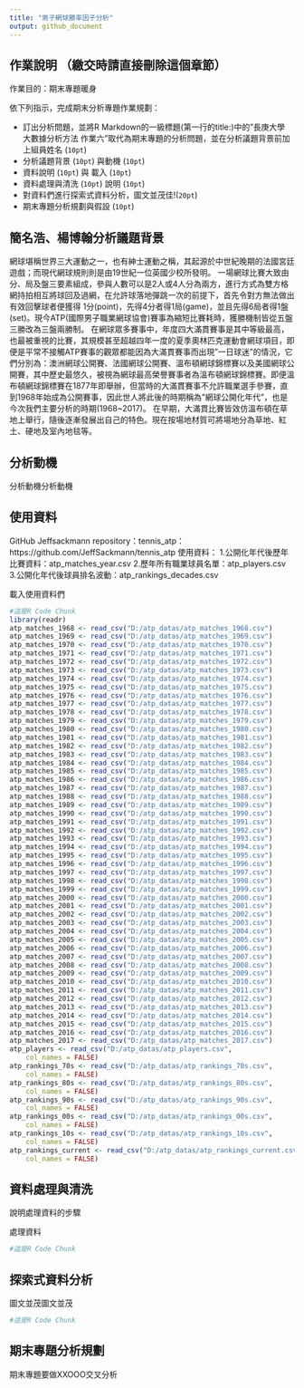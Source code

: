 ```yaml
---
title: "男子網球勝率因子分析"
output: github_document
---
```



## 作業說明 （繳交時請直接刪除這個章節）

作業目的：期末專題暖身

依下列指示，完成期末分析專題作業規劃：

- 訂出分析問題，並將R Markdown的一級標題(第一行的title:)中的"長庚大學 大數據分析方法 作業六"取代為期末專題的分析問題，並在分析議題背景前加上組員姓名 (`10pt`)
- 分析議題背景 (`10pt`) 與動機 (`10pt`)
- 資料說明 (`10pt`) 與 載入 (`10pt`)
- 資料處理與清洗 (`10pt`) 說明 (`10pt`)
- 對資料們進行探索式資料分析，圖文並茂佳!(`20pt`)
- 期末專題分析規劃與假設 (`10pt`)

## 簡名浩、楊博翰分析議題背景
網球堪稱世界三大運動之一，也有紳士運動之稱，其起源於中世紀晚期的法國宮廷遊戲；而現代網球規則則是由19世紀一位英國少校所發明。
一場網球比賽大致由分、局及盤三要素組成，參與人數可以是2人或4人分為兩方，進行方式為雙方格網持拍相互將球回及過網，在允許球落地彈跳一次的前提下，首先令對方無法做出有效回擊球者便獲得
1分(point)，先得4分者得1局(game)，並且先得6局者得1盤(set)。現今ATP(國際男子職業網球協會)賽事為縮短比賽耗時，獲勝機制皆從五盤三勝改為三盤兩勝制。
在網球眾多賽事中，年度四大滿貫賽事是其中等級最高，也最被重視的比賽，其規模甚至超越四年一度的夏季奧林匹克運動會網球項目，即便是平常不接觸ATP賽事的觀眾都能因為大滿貫賽事而出現"一日球迷"的情況，它們分別為：澳洲網球公開賽、法國網球公開賽、溫布頓網球錦標賽以及美國網球公開賽，其中歷史最悠久，被視為網球最高榮譽賽事者為溫布頓網球錦標賽。即便溫布頓網球錦標賽在1877年即舉辦，但當時的大滿貫賽事不允許職業選手參賽，直到1968年始成為公開賽事，因此世人將此後的時期稱為"網球公開化年代"，也是今次我們主要分析的時期(1968~2017)。
在早期，大滿貫比賽皆效仿溫布頓在草地上舉行，隨後逐漸發展出自己的特色。現在按場地材質可將場地分為草地、紅土、硬地及室內地毯等。

## 分析動機
分析動機分析動機

## 使用資料
GitHub Jeffsackmann repository：tennis_atp：
  https://github.com/JeffSackmann/tennis_atp
使用資料：
1.公開化年代後歷年比賽資料：atp_matches_year.csv
2.歷年所有職業球員名單：atp_players.csv
3.公開化年代後球員排名波動：atp_rankings_decades.csv

載入使用資料們
```r
#這是R Code Chunk
library(readr)
atp_matches_1968 <- read_csv("D:/atp_datas/atp_matches_1968.csv")
atp_matches_1969 <- read_csv("D:/atp_datas/atp_matches_1969.csv")
atp_matches_1970 <- read_csv("D:/atp_datas/atp_matches_1970.csv")
atp_matches_1971 <- read_csv("D:/atp_datas/atp_matches_1971.csv")
atp_matches_1972 <- read_csv("D:/atp_datas/atp_matches_1972.csv")
atp_matches_1973 <- read_csv("D:/atp_datas/atp_matches_1973.csv")
atp_matches_1974 <- read_csv("D:/atp_datas/atp_matches_1974.csv")
atp_matches_1975 <- read_csv("D:/atp_datas/atp_matches_1975.csv")
atp_matches_1976 <- read_csv("D:/atp_datas/atp_matches_1976.csv")
atp_matches_1977 <- read_csv("D:/atp_datas/atp_matches_1977.csv")
atp_matches_1978 <- read_csv("D:/atp_datas/atp_matches_1978.csv")
atp_matches_1979 <- read_csv("D:/atp_datas/atp_matches_1979.csv")
atp_matches_1980 <- read_csv("D:/atp_datas/atp_matches_1980.csv")
atp_matches_1981 <- read_csv("D:/atp_datas/atp_matches_1981.csv")
atp_matches_1982 <- read_csv("D:/atp_datas/atp_matches_1982.csv")
atp_matches_1983 <- read_csv("D:/atp_datas/atp_matches_1983.csv")
atp_matches_1984 <- read_csv("D:/atp_datas/atp_matches_1984.csv")
atp_matches_1985 <- read_csv("D:/atp_datas/atp_matches_1985.csv")
atp_matches_1986 <- read_csv("D:/atp_datas/atp_matches_1986.csv")
atp_matches_1987 <- read_csv("D:/atp_datas/atp_matches_1987.csv")
atp_matches_1988 <- read_csv("D:/atp_datas/atp_matches_1988.csv")
atp_matches_1989 <- read_csv("D:/atp_datas/atp_matches_1989.csv")
atp_matches_1990 <- read_csv("D:/atp_datas/atp_matches_1990.csv")
atp_matches_1991 <- read_csv("D:/atp_datas/atp_matches_1991.csv")
atp_matches_1992 <- read_csv("D:/atp_datas/atp_matches_1992.csv")
atp_matches_1993 <- read_csv("D:/atp_datas/atp_matches_1993.csv")
atp_matches_1994 <- read_csv("D:/atp_datas/atp_matches_1994.csv")
atp_matches_1995 <- read_csv("D:/atp_datas/atp_matches_1995.csv")
atp_matches_1996 <- read_csv("D:/atp_datas/atp_matches_1996.csv")
atp_matches_1997 <- read_csv("D:/atp_datas/atp_matches_1997.csv")
atp_matches_1998 <- read_csv("D:/atp_datas/atp_matches_1998.csv")
atp_matches_1999 <- read_csv("D:/atp_datas/atp_matches_1999.csv")
atp_matches_2000 <- read_csv("D:/atp_datas/atp_matches_2000.csv")
atp_matches_2001 <- read_csv("D:/atp_datas/atp_matches_2001.csv")
atp_matches_2002 <- read_csv("D:/atp_datas/atp_matches_2002.csv")
atp_matches_2003 <- read_csv("D:/atp_datas/atp_matches_2003.csv")
atp_matches_2004 <- read_csv("D:/atp_datas/atp_matches_2004.csv")
atp_matches_2005 <- read_csv("D:/atp_datas/atp_matches_2005.csv")
atp_matches_2006 <- read_csv("D:/atp_datas/atp_matches_2006.csv")
atp_matches_2007 <- read_csv("D:/atp_datas/atp_matches_2007.csv")
atp_matches_2008 <- read_csv("D:/atp_datas/atp_matches_2008.csv")
atp_matches_2009 <- read_csv("D:/atp_datas/atp_matches_2009.csv")
atp_matches_2010 <- read_csv("D:/atp_datas/atp_matches_2010.csv")
atp_matches_2011 <- read_csv("D:/atp_datas/atp_matches_2011.csv")
atp_matches_2012 <- read_csv("D:/atp_datas/atp_matches_2012.csv")
atp_matches_2013 <- read_csv("D:/atp_datas/atp_matches_2013.csv")
atp_matches_2014 <- read_csv("D:/atp_datas/atp_matches_2014.csv")
atp_matches_2015 <- read_csv("D:/atp_datas/atp_matches_2015.csv")
atp_matches_2016 <- read_csv("D:/atp_datas/atp_matches_2016.csv")
atp_matches_2017 <- read_csv("D:/atp_datas/atp_matches_2017.csv")
atp_players <- read_csv("D:/atp_datas/atp_players.csv", 
    col_names = FALSE)
atp_rankings_70s <- read_csv("D:/atp_datas/atp_rankings_70s.csv", 
    col_names = FALSE)
atp_rankings_80s <- read_csv("D:/atp_datas/atp_rankings_80s.csv", 
    col_names = FALSE)
atp_rankings_90s <- read_csv("D:/atp_datas/atp_rankings_90s.csv", 
    col_names = FALSE)
atp_rankings_00s <- read_csv("D:/atp_datas/atp_rankings_00s.csv", 
    col_names = FALSE)
atp_rankings_10s <- read_csv("D:/atp_datas/atp_rankings_10s.csv", 
    col_names = FALSE)
atp_rankings_current <- read_csv("D:/atp_datas/atp_rankings_current.csv", 
    col_names = FALSE)
```

## 資料處理與清洗
說明處理資料的步驟

處理資料
```r
#這是R Code Chunk
```

## 探索式資料分析
圖文並茂圖文並茂
```r
#這是R Code Chunk
```

## 期末專題分析規劃
期末專題要做XXOOO交叉分析
